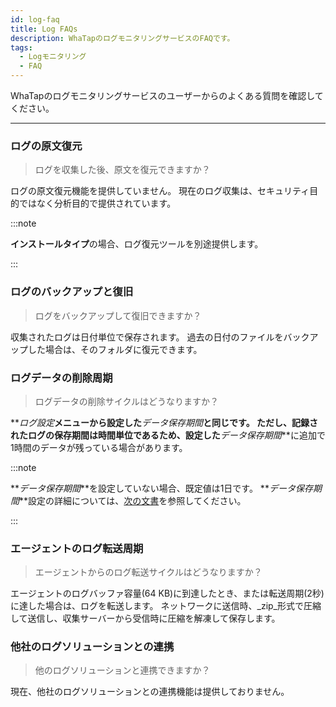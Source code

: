 ```yaml
---
id: log-faq
title: Log FAQs
description: WhaTapのログモニタリングサービスのFAQです。
tags:
  - Logモニタリング
  - FAQ
---
```


WhaTapのログモニタリングサービスのユーザーからのよくある質問を確認してください。 

---

<div className='faqs'>

### ログの原文復元

> ログを収集した後、原文を復元できますか？

ログの原文復元機能を提供していません。 現在のログ収集は、セキュリティ目的ではなく分析目的で提供されています。

:::note

**インストールタイプ**の場合、ログ復元ツールを別途提供します。

:::

### ログのバックアップと復旧

> ログをバックアップして復旧できますか？

収集されたログは日付単位で保存されます。 過去の日付のファイルをバックアップした場合は、そのフォルダに復元できます。 

### ログデータの削除周期

> ログデータの削除サイクルはどうなりますか？

**_ログ設定_**メニューから設定した**_データ保存期間_**と同じです。 ただし、記録されたログの保存期間は時間単位であるため、設定した**_データ保存期間_**に追加で1時間のデータが残っている場合があります。

:::note

**_データ保存期間_**を設定していない場合、既定値は1日です。 **_データ保存期間_**設定の詳細については、[次の文書](../log/log-setting#log-data-setting)を参照してください。

:::

### エージェントのログ転送周期

> エージェントからのログ転送サイクルはどうなりますか？

エージェントのログバッファ容量(64 KB)に到達したとき、または転送周期(2秒)に達した場合は、ログを転送します。 ネットワークに送信時、_zip_形式で圧縮して送信し、収集サーバーから受信時に圧縮を解凍して保存します。

### 他社のログソリューションとの連携

> 他のログソリューションと連携できますか？

現在、他社のログソリューションとの連携機能は提供しておりません。

</div>
